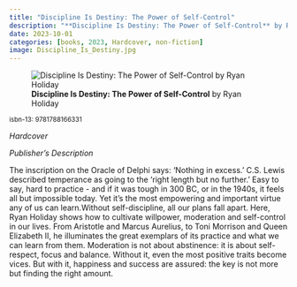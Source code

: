 ```yaml
---
title: "Discipline Is Destiny: The Power of Self-Control"
description: "**Discipline Is Destiny: The Power of Self-Control** by Ryan Holiday"
date: 2023-10-01
categories: [books, 2023, Hardcover, non-fiction]
image: Discipline_Is_Destiny.jpg
---
```

![**Discipline Is Destiny: The Power of Self-Control** by Ryan Holiday](Discipline_Is_Destiny.jpg){fig-align="left"}

<sup>isbn-13: 9781788166331</sup>

*Hardcover*

*Publisher's Description*

The inscription on the Oracle of Delphi says: 'Nothing in excess.' C.S.
Lewis described temperance as going to the 'right length but no further.'
Easy to say, hard to practice - and if it was tough in 300 BC, or in the
1940s, it feels all but impossible today. Yet it's the most empowering and
important virtue any of us can learn.Without self-discipline, all our plans
fall apart. Here, Ryan Holiday shows how to cultivate willpower, moderation
and self-control in our lives. From Aristotle and Marcus Aurelius, to Toni
Morrison and Queen Elizabeth II, he illuminates the great exemplars of its
practice and what we can learn from them. Moderation is not about
abstinence: it is about self-respect, focus and balance. Without it, even
the most positive traits become vices. But with it, happiness and success
are assured: the key is not more but finding the right amount.